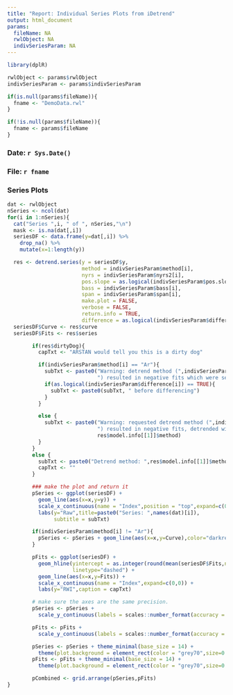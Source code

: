 ```yaml
---
title: "Report: Individual Series Plots from iDetrend"
output: html_document
params:
  fileName: NA
  rwlObject: NA
  indivSeriesParam: NA
---
```


```r
library(dplR)
```

```r
rwlObject <- params$rwlObject
indivSeriesParam <- params$indivSeriesParam
```


```r
if(is.null(params$fileName)){
  fname <- "DemoData.rwl"
}

if(!is.null(params$fileName)){
  fname <- params$fileName
}

```

### Date: `r Sys.Date()`

### File: `r fname`

### Series Plots

```r
dat <- rwlObject
nSeries <- ncol(dat)
for(i in 1:nSeries){
  cat("Series ",i, " of ", nSeries,"\n")
  mask <- is.na(dat[,i])
  seriesDF <- data.frame(y=dat[,i]) %>%
    drop_na() %>%
    mutate(x=1:length(y))

  res <- detrend.series(y = seriesDF$y,
                        method = indivSeriesParam$method[i],
                        nyrs = indivSeriesParam$nyrs2[i],
                        pos.slope = as.logical(indivSeriesParam$pos.slope[i]),
                        bass = indivSeriesParam$bass[i],
                        span = indivSeriesParam$span[i],
                        make.plot = FALSE,
                        verbose = FALSE,
                        return.info = TRUE,
                        difference = as.logical(indivSeriesParam$difference[i]))
  seriesDF$Curve <- res$curve
  seriesDF$Fits <- res$series

        if(res$dirtyDog){
          capTxt <- "ARSTAN would tell you this is a dirty dog"

          if(indivSeriesParam$method[i] == "Ar"){
            subTxt <- paste0("Warning: detrend method (",indivSeriesParam$method[i],
                             ") resulted in negative fits which were set to 0")
            if(as.logical(indivSeriesParam$difference[i]) == TRUE){
              subTxt <- paste0(subTxt, " before differencing")
            }
          }

          else {
            subTxt <- paste0("Warning: requested detrend method (",indivSeriesParam$method[i],
                             ") resulted in negative fits, detrended with: ",
                             res$model.info[[1]]$method)
          }
        }
        else {
          subTxt <- paste0("Detrend method: ",res$model.info[[1]]$method)
          capTxt <- ""
        }

        ### make the plot and return it
        pSeries <- ggplot(seriesDF) +
          geom_line(aes(x=x,y=y)) +
          scale_x_continuous(name = "Index",position = "top",expand=c(0,0)) +
          labs(y="Raw",title=paste0("Series: ",names(dat)[i]),
               subtitle = subTxt)

        if(indivSeriesParam$method[i] != "Ar"){
          pSeries <- pSeries + geom_line(aes(x=x,y=Curve),color="darkred",size=1)
        }

        pFits <- ggplot(seriesDF) +
          geom_hline(yintercept = as.integer(round(mean(seriesDF$Fits,na.rm=TRUE))),
                     linetype="dashed") +
          geom_line(aes(x=x,y=Fits)) +
          scale_x_continuous(name = "Index",expand=c(0,0)) +
          labs(y="RWI",caption = capTxt)

        # make sure the axes are the same precision.
        pSeries <- pSeries +
          scale_y_continuous(labels = scales::number_format(accuracy = 0.01))

        pFits <- pFits +
          scale_y_continuous(labels = scales::number_format(accuracy = 0.01))

        pSeries <- pSeries + theme_minimal(base_size = 14) +
          theme(plot.background = element_rect(color = "grey70",size=0.5))
        pFits <- pFits + theme_minimal(base_size = 14) +
          theme(plot.background = element_rect(color = "grey70",size=0.5))

        pCombined <- grid.arrange(pSeries,pFits)
}

```




